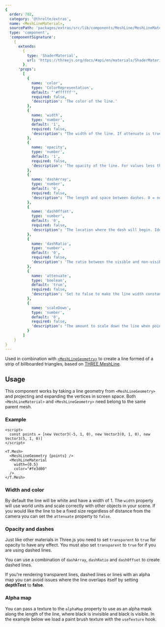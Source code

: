 ```yaml
---
{
  order: 702,
  category: '@threlte/extras',
  name: <MeshLineMaterial>,
  sourcePath: 'packages/extras/src/lib/components/MeshLine/MeshLineMaterial.svelte',
  type: 'component',
  'componentSignature':
    {
      extends:
        {
          type: 'ShaderMaterial',
          url: 'https://threejs.org/docs/#api/en/materials/ShaderMaterial'
        },
      'props':
        [
          {
            name: 'color',
            type: 'ColorRepresentation',
            default: "'#ffffff'",
            required: false,
            'description': 'The color of the line.'
          },
          {
            name: 'width',
            type: 'number',
            default: '1',
            required: false,
            'description': "The width of the line. If attenuate is true it's world units, otherwise it's screen pixels."
          },
          {
            name: 'opacity',
            type: 'number',
            default: '1',
            required: false,
            'description': 'The opacity of the line. For values less than 1 transparent must be set to true.'
          },
          {
            name: 'dashArray',
            type: 'number',
            default: '0',
            required: false,
            'description': 'The length and space between dashes. 0 = no dash.'
          },
          {
            name: 'dashOffset',
            type: 'number',
            default: '0',
            required: false,
            'description': 'The location where the dash will begin. Ideal to animate the line.'
          },
          {
            name: 'dashRatio',
            type: 'number',
            default: '0',
            required: false,
            'description': 'The ratio between the visible and non-visible sections of the dash.'
          },
          {
            name: 'attenuate',
            type: 'boolean',
            default: 'true',
            required: false,
            'description': 'Set to false to make the line width constant regardless distance.'
          },
          {
            name: 'scaleDown',
            type: 'number',
            default: '0',
            required: false,
            'description': "The amount to scale down the line when points are close together. 0 = don't scale."
          }
        ]
    }
}
---
```


Used in combination with [`<MeshLineGeometry>`](/docs/reference/extras/meshline-geometry) to create a line formed of a strip of billboarded triangles, based on <a href="https://github.com/spite/THREE.MeshLine" target="_blank">THREE.MeshLine</a>.

<Example path="extras/meshline-material/animated" />

## Usage

This component works by taking a line geometry from `<MeshLineGeometry>` and projecting and expanding the vertices in screen space.
Both `<MeshLineMaterial>` and `<MeshLineGeometry>` need belong to the same parent mesh.

### Example

```svelte
<script>
  const points = [new Vector3(-5, 1, 0), new Vector3(0, 1, 0), new Vector3(5, 1, 0)]
</script>

<T.Mesh>
  <MeshLineGeometry {points} />
  <MeshLineMaterial
    width={0.5}
    color="#fe3d00"
  />
</T.Mesh>
```

### Width and color

By default the line will be white and have a width of 1.
The `width` property will use world units and scale correctly with other objects in your scene.
If you would like the line to be a fixed size regardless of distance from the camera you can set the `attenuate` property to `false`.

### Opacity and dashes

Just like other materials in Three.js you need to set `transparent` to `true` for opacity to have any effect.
You must also set `transparent` to `true` for if you are using dashed lines.

You can use a combination of `dashArray`, `dashRatio` and `dashOffset` to create dashed lines.

<Tip type="tip">
  If you're rendering transparent lines, dashed lines or lines with an alpha map you can avoid
  issues where the line overlaps itself by setting <b>depthTest</b> to <b>false</b>.
</Tip>

### Alpha map

You can pass a texture to the `alphaMap` property to use as an alpha mask along the length of the line, where black is invisible and black is visible.
In the example below we load a paint brush texture with the `useTexture` hook.

<Example path="extras/meshline-material/alpha-map" />
